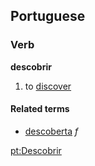 ==Portuguese==
===Verb===
'''descobrir'''

# to [[discover]]

====Related terms====
*[[descoberta]] ''f''

[[pt:Descobrir]]